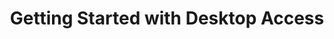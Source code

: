 ---
title: Getting Started with Desktop Access
description: Access Windows systems through Teleport Desktop Access
---